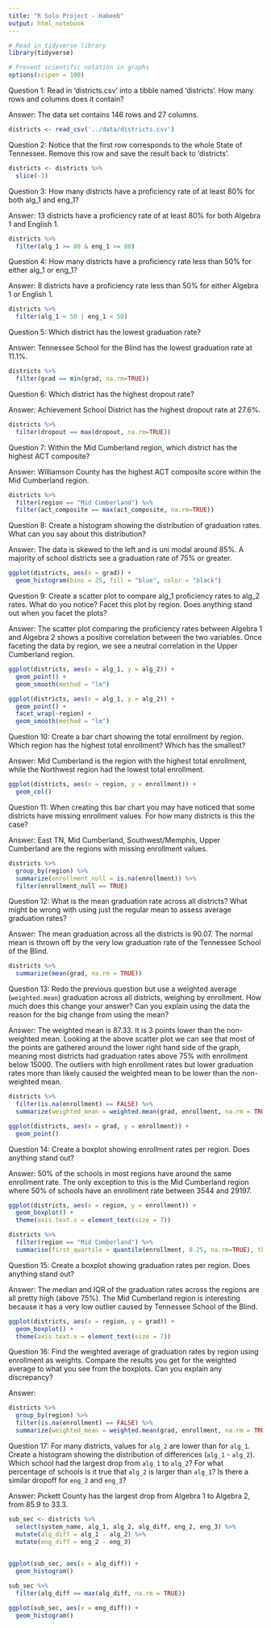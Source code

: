 ```yaml
---
title: "R Solo Project - Habeeb"
output: html_notebook
---
```


```r
# Read in tidyverse library
library(tidyverse)

# Prevent scientific notation in graphs
options(scipen = 100)
```

Question 1: Read in 'districts.csv' into a tibble named 'districts'. How many rows and columns does it contain?

Answer: The data set contains 146 rows and 27 columns.
```r
districts <- read_csv('../data/districts.csv')
```

Question 2: Notice that the first row corresponds to the whole State of Tennessee. Remove this row and save the result back to 'districts'.
```r
districts <- districts %>% 
  slice(-1)
```

Question 3: How many districts have a proficiency rate of at least 80% for both alg_1 and eng_1?

Answer: 13 districts have a proficiency rate of at least 80% for both Algebra 1 and English 1.
```r
districts %>%
  filter(alg_1 >= 80 & eng_1 >= 80)
```

Question 4: How many districts have a proficiency rate less than 50% for either alg_1 or eng_1?

Answer: 8 districts have a proficiency rate less than 50% for either Algebra 1 or English 1.
```r
districts %>%
  filter(alg_1 < 50 | eng_1 < 50)
```

Question 5: Which district has the lowest graduation rate?

Answer: Tennessee School for the Blind has the lowest graduation rate at 11.1%.
```r
districts %>%
  filter(grad == min(grad, na.rm=TRUE))
```

Question 6: Which district has the highest dropout rate?

Answer: Achievement School District has the highest dropout rate at 27.6%.
```r
districts %>%
  filter(dropout == max(dropout, na.rm=TRUE))
```

Question 7: Within the Mid Cumberland region, which district has the highest ACT composite?

Answer: Williamson County has the highest ACT composite score within the Mid Cumberland region.
```r
districts %>%
  filter(region == "Mid Cumberland") %>%
  filter(act_composite == max(act_composite, na.rm=TRUE))
```

Question 8: Create a histogram showing the distribution of graduation rates. What can you say about this distribution?

Answer: The data is skewed to the left and is uni modal around 85%. A majority of school districts see a graduation rate of 75% or greater.
```r
ggplot(districts, aes(x = grad)) +
  geom_histogram(bins = 25, fill = "blue", color = "black")
```

Question 9: Create a scatter plot to compare alg_1 proficiency rates to alg_2 rates. What do you notice? Facet this plot by region. Does anything stand out when you facet the plots?

Answer: The scatter plot comparing the proficiency rates between Algebra 1 and Algebra 2 shows a positive correlation between the two variables. Once faceting the data by region, we see a neutral correlation in the Upper Cumberland region.
```r
ggplot(districts, aes(x = alg_1, y = alg_2)) +
  geom_point() +
  geom_smooth(method = "lm")

ggplot(districts, aes(x = alg_1, y = alg_2)) +
  geom_point() +
  facet_wrap(~region) +
  geom_smooth(method = "lm")
```

Question 10: Create a bar chart showing the total enrollment by region. Which region has the highest total enrollment? Which has the smallest?

Answer: Mid Cumberland is the region with the highest total enrollment, while the Northwest region had the lowest total enrollment.
```r
ggplot(districts, aes(x = region, y = enrollment)) +
  geom_col()
```


Question 11: When creating this bar chart you may have noticed that some districts have missing enrollment values. For how many districts is this the case?

Answer: East TN, Mid Cumberland, Southwest/Memphis, Upper Cumberland are the regions with missing enrollment values.
```r
districts %>%
  group_by(region) %>%
  summarize(enrollment_null = is.na(enrollment)) %>%
  filter(enrollment_null == TRUE)
```

Question 12: What is the mean graduation rate across all districts? What might be wrong with using just the regular mean to assess average graduation rates?

Answer: The mean graduation across all the districts is 90.07. The normal mean is thrown off by the very low graduation rate of the Tennessee School of the Blind.
```r
districts %>%
  summarize(mean(grad, na.rm = TRUE))
```

Question 13: Redo the previous question but use a weighted average (`weighted.mean`) graduation across all districts, weighing by enrollment. How much does this change your answer? Can you explain using the data the reason for the big change from using the mean?

Answer: The weighted mean is 87.33. It is 3 points lower than the non-weighted mean. Looking at the above scatter plot we can see that most of the points are gathered around the lower right hand side of the graph, meaning most districts had graduation rates above 75% with enrollment below 15000. The outliers with high enrollment rates but lower graduation rates more than likely caused the weighted mean to be lower than the non-weighted mean.
```r
districts %>%
  filter(is.na(enrollment) == FALSE) %>%
  summarize(weighted_mean = weighted.mean(grad, enrollment, na.rm = TRUE))
```

```r
ggplot(districts, aes(x = grad, y = enrollment)) +
  geom_point()
```

Question 14: Create a boxplot showing enrollment rates per region. Does anything stand out?

Answer: 50% of the schools in most regions have around the same enrollment rate. The only exception to this is the Mid Cumberland region where 50% of schools have an enrollment rate between 3544 and 29197.
```r
ggplot(districts, aes(x = region, y = enrollment)) +
  geom_boxplot() +
  theme(axis.text.x = element_text(size = 7))
```
```r
districts %>%
  filter(region == "Mid Cumberland") %>%
  summarise(first_quartile = quantile(enrollment, 0.25, na.rm=TRUE), third__quartile = quantile(enrollment, 0.75, na.rm=TRUE))
```

Question 15: Create a boxplot showing graduation rates per region. Does anything stand out?

Answer: The median and IQR of the graduation rates across the regions are all pretty high (above 75%). The Mid Cumberland region is interesting because it has a very low outlier caused by Tennessee School of the Blind.
```r
ggplot(districts, aes(x = region, y = grad)) +
  geom_boxplot() +
  theme(axis.text.x = element_text(size = 7))
```

Question 16: Find the weighted average of graduation rates by region using enrollment as weights. Compare the results you get for the weighted average to what you see from the boxplots. Can you explain any discrepancy?

Answer: 
```r
districts %>%
  group_by(region) %>%
  filter(is.na(enrollment) == FALSE) %>%
  summarize(weighted_mean = weighted.mean(grad, enrollment, na.rm = TRUE))
```

Question 17: For many districts, values for `alg_2` are lower than for `alg_1`. Create a histogram showing the distribution of differences (`alg_1` - `alg_2`). Which school had the largest drop from `alg_1` to `alg_2`? For what percentage of schools is it true that `alg_2` is larger than `alg_1`? Is there a similar dropoff for `eng_2` and `eng_3`?

Answer: Pickett County has the largest drop from Algebra 1 to Algebra 2, from 85.9 to 33.3. 
```r
sub_sec <- districts %>%
  select(system_name, alg_1, alg_2, alg_diff, eng_2, eng_3) %>%
  mutate(alg_diff = alg_1 - alg_2) %>% 
  mutate(eng_diff = eng_2 - eng_3)
  

ggplot(sub_sec, aes(x = alg_diff)) +
  geom_histogram()

sub_sec %>%
  filter(alg_diff == max(alg_diff, na.rm = TRUE))

ggplot(sub_sec, aes(x = eng_diff)) +
  geom_histogram()
```


